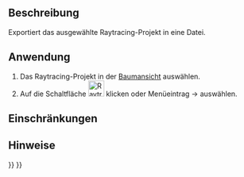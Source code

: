 <languages/>

{{Docnav
|[[Raytracing_ResetCamera/de|KameraZurücksetzen]]
|[[Raytracing_Render/de|Rendern]]
|[[Raytracing_Workbench/de|Raytracing]]
|IconL=Raytracing_ResetCamera.svg
|IconR=Raytracing_Render.svg
|IconC=Workbench_Raytracing.svg
}}

{{GuiCommand/de
|Name=Raytracing ExportProject
|Name/de=Raytracing ProjektExportieren
|MenuLocation=Raytracing → Projekt exportieren...
|Workbenches=[[Raytracing_Workbench/de|Raytracing]]
|Shortcut=
|SeeAlso=
}}

<span id="Description"></span>
==Beschreibung==

Exportiert das ausgewählte Raytracing-Projekt in eine Datei.

<span id="Usage"></span>
==Anwendung==

# Das Raytracing-Projekt in der [[Tree_view|Baumansicht]] auswählen.
# Auf die Schaltfläche [[Image:Raytracing_ExportProject.svg|32px]] klicken oder Menüeintrag {{KEY| Raytracing}}  →  {{KEY|[[Image:Raytracing_ExportProject.svg|32px]] Projekt exportieren...}} auswählen.

<span id="Limitations"></span>
==Einschränkungen==


<span id="Notes"></span>
==Hinweise==


{{Docnav
|[[Raytracing_ResetCamera/de|KameraZurücksetzen]]
|[[Raytracing_Render/de|Rendern]]
|[[Raytracing_Workbench/de|Raytracing]]
|IconL=Raytracing_ResetCamera.svg
|IconR=Raytracing_Render.svg
|IconC=Workbench_Raytracing.svg
}}

{{Raytracing_Tools_navi{{#translation:}}}}
{{Userdocnavi{{#translation:}}}}